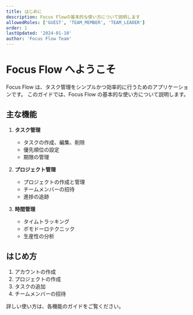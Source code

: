 ```yaml
---
title: はじめに
description: Focus Flowの基本的な使い方について説明します
allowedRoles: ['GUEST', 'TEAM_MEMBER', 'TEAM_LEADER']
order: 1
lastUpdated: '2024-01-10'
author: 'Focus Flow Team'
---
```


# Focus Flow へようこそ

Focus Flow は、タスク管理をシンプルかつ効率的に行うためのアプリケーションです。
このガイドでは、Focus Flow の基本的な使い方について説明します。

## 主な機能

1. **タスク管理**
   - タスクの作成、編集、削除
   - 優先順位の設定
   - 期限の管理

2. **プロジェクト管理**
   - プロジェクトの作成と管理
   - チームメンバーの招待
   - 進捗の追跡

3. **時間管理**
   - タイムトラッキング
   - ポモドーロテクニック
   - 生産性の分析

## はじめ方

1. アカウントの作成
2. プロジェクトの作成
3. タスクの追加
4. チームメンバーの招待

詳しい使い方は、各機能のガイドをご覧ください。 
